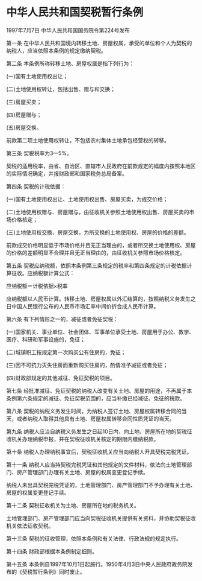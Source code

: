 # 中华人民共和国契税暂行条例

1997年7月7日 中华人民共和国国务院令第224号发布　

  

第一条 在中华人民共和国境内转移土地、房屋权属，承受的单位和个人为契税的纳税人，应当依照本条例的规定缴纳契税。

第二条 本条例所称转移土地、房屋权属是指下列行为：

(一)国有土地使用权出让；

(二)土地使用权转让，包括出售、赠与和交换；

(三)房屋买卖；

(四)房屋赠与；

(五)房屋交换。

前款第二项土地使用权转让，不包括农村集体土地承包经营权的转移。

第三条 契税税率为3—5%。

契税的适用税率，由省、自治区、直辖市人民政府在前款规定的幅度内按照本地区的实际情况确定，并报财政部和国家税务总局备案。

第四条 契税的计税依据：

(一)国有土地使用权出让、土地使用权出售、房屋买卖，为成交价格；

(二)土地使用权赠与、房屋赠与，由征收机关参照土地使用权出售、房屋买卖的市场价格核定；

(三)土地使用权交换、房屋交换，为所交换的土地使用权、房屋的价格的差额。

前款成交价格明显低于市场价格并且无正当理由的，或者所交换土地使用权、房屋的价格的差额明显不合理并且无正当理由的，由征收机关参照市场价格核定。

第五条 契税应纳税额，依照本条例第三条规定的税率和第四条规定的计税依据计算征收。应纳税额计算公式：

应纳税额＝计税依据×税率

应纳税额以人民币计算。转移土地、房屋权属以外汇结算的，按照纳税义务发生之日中国人民银行公布的人民币市场汇率中间价折合成人民币计算。

第六条 有下列情形之一的，减征或者免征契税：

(一)国家机关、事业单位、社会团体、军事单位承受土地、房屋用于办公、教学、医疗、科研和军事设施的，免征；

(二)城镇职工按规定第一次购买公有住房的，免征；

(三)因不可抗力灭失住房而重新购买住房的，酌情准予减征或者免征；

(四)财政部规定的其他减征、免征契税的项目。

第七条 经批准减征、免征契税的纳税人改变有关土地、房屋的用途，不再属于本条例第六条规定的减征、免征契税范围的，应当补缴已经减征、免征的税款。

第八条 契税的纳税义务发生时间，为纳税人签订土地、房屋权属转移合同的当天，或者纳税人取得其他具有土地、房屋权属转移合同性质凭证的当天。

第九条 纳税人应当自纳税义务发生之日起10日内，向土地、房屋所在地的契税征收机关办理纳税申报，并在契税征收机关核定的期限内缴纳税款。

第十条 纳税人办理纳税事宜后，契税征收机关应当向纳税人开具契税完税凭证。

第十一条 纳税人应当持契税完税凭证和其他规定的文件材料，依法向土地管理部门、房产管理部门办理有关土地、房屋的权属变更登记手续。

纳税人未出具契税完税凭证的，土地管理部门、房产管理部门不予办理有关土地、房屋的权属变更登记手续。

第十二条 契税征收机关为土地、房屋所在地的税务机关。

土地管理部门、房产管理部门应当向契税征收机关提供有关资料，并协助契税征收机关依法征收契税。

第十三条 契税的征收管理，依照本条例和有关法律、行政法规的规定执行。

第十四条 财政部根据本条例制定细则。

第十五条 本条例自1997年10月1日起施行。1950年4月3日中央人民政府政务院发布的《契税暂行条例》同时废止。